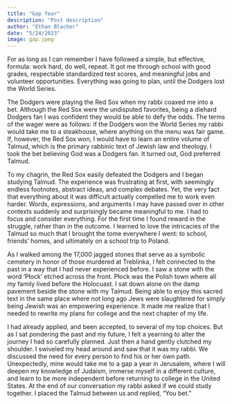 ```yaml
---
title: "Gap Year"
description: "Post description"
author: "Ethan Blacher"
date: "5/24/2023"
image: gap.jpeg
---
```


For as long as I can remember I have followed a simple, but effective, formula: work hard, do well, repeat. It got me through school with good grades, respectable standardized test scores, and meaningful jobs and volunteer opportunities. Everything was going to plan, until the Dodgers lost the World Series.

The Dodgers were playing the Red Sox when my rabbi coaxed me into a bet. Although the Red Sox were the undisputed favorites, being a diehard Dodgers fan I was confident they would be able to defy the odds. The terms of the wager were as follows: if the Dodgers won the World Series my rabbi would take me to a steakhouse, where anything on the menu was fair game. If, however, the Red Sox won, I would have to learn an entire volume of Talmud, which is the primary rabbinic text of Jewish law and theology. I took the bet believing God was a Dodgers fan. It turned out, God preferred Talmud.

To my chagrin, the Red Sox easily defeated the Dodgers and I began studying Talmud. The experience was frustrating at first, with seemingly endless footnotes, abstract ideas, and complex debates. Yet, the very fact that everything about it was difficult actually compelled me to work even harder. Words, expressions, and arguments I may have passed over in other contexts suddenly and surprisingly became meaningful to me. I had to focus and consider everything. For the first time I found reward in the struggle, rather than in the outcome. I learned to love the intricacies of the Talmud so much that I brought the tome everywhere I went: to school, friends' homes, and ultimately on a school trip to Poland.

As I walked among the 17,000 jagged stones that serve as a symbolic cemetery in honor of those murdered at Treblinka, I felt connected to the past in a way that I had never experienced before. I saw a stone with the word 'Płock' etched across the front. Płock was the Polish town where all my family lived before the Holocuast. I sat down alone on the damp pavement beside the stone with my Talmud. Being able to enjoy this sacred text in the same place where not long ago Jews were slaughtered for simply being Jewish was an empowering experience. It made me realize that I needed to rewrite my plans for college and the next chapter of my life.

I had already applied, and been accepted, to several of my top choices. But as I sat pondering the past and my future, I felt a yearning to alter the journey I had so carefully planned. Just then a hand gently clutched my shoulder. I swiveled my head around and saw that it was my rabbi. We discussed the need for every person to find his or her own path. Unexpectedly, mine would take me to a gap a year in Jerusalem, where I will deepen my knowledge of Judaism, immerse myself in a different culture, and learn to be more independent before returning to college in the United States. At the end of our conversation my rabbi asked if we could study together. I placed the Talmud between us and replied, "You bet."
